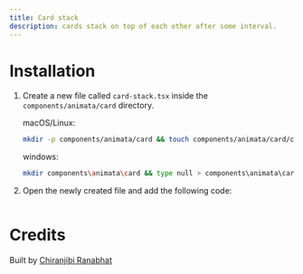 ```yaml
---
title: Card stack
description: cards stack on top of each other after some interval.
---
```


<ComponentPreview name="card-card-stack--docs" />

# Installation

1. Create a new file called `card-stack.tsx` inside the `components/animata/card` directory.

   macOS/Linux:

   ```bash
   mkdir -p components/animata/card && touch components/animata/card/card-stack.tsx
   ```

   windows:

   ```bash
   mkdir components\animata\card && type null > components\animata\card\card-stack.tsx
   ```

2. Open the newly created file and add the following code:

```jsx file=<rootDir>/animata/card/card-stack.tsx

```

# Credits

Built by [Chiranjibi Ranabhat](https://github.com/chiranjibi10)
